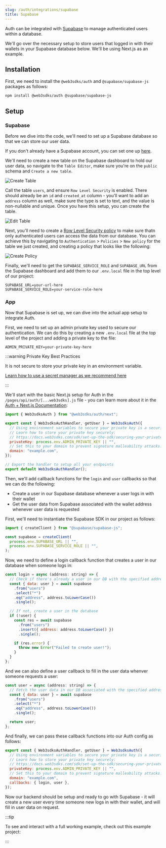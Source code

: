 ```yaml
---
slug: /auth/integrations/supabase
title: Supabase
---
```



Auth can be integrated with [Supabase](https://supabase.com/) to manage authenticated users within a database.

We'll go over the necessary setup to store users that logged in with their wallets in your Supabase database below. We'll be using Next.js as an example.

<div className="row" style={{ marginTop: 24 }}>
  <div className="col col--12">
    <QuickstartCard
      name="Example Repo: Supabase Integration"
      link="https://github.com/web3sdks-template/web3sdks-auth-supabase"
      description="Implement web3sdks Auth with Supabase"
      image="/assets/languages/supabase.png"
    />
  </div>
</div>

## Installation

First, we need to install the `@web3sdks/auth` and `@supabase/supabase-js` packages as follows:

```bash npm2yarn
npm install @web3sdks/auth @supabase/supabase-js
```

## Setup

### Supabase

Before we dive into the code, we'll need to set up a Supabase database so that we can store our user data.

If you don't already have a Supabase account, you can set one up [here](https://app.supabase.com/).

We'll need to create a new table on the Supabase dashboard to hold our user data, so navigate to the `Table Editor`, make sure you're on the `public` schema and `Create a new table`.

![Create Table](./assets/create-table.png)

Call the table `users`, and ensure `Row Level Security` is enabled. There should already be an `id` and `created_at` column - you'll want to add an `address` column as well, make sure the type is set to text, and the value is non-nullable and unique. Once you have this setup, you can create the table.

![Edit Table](./assets/edit-table.png)

Next, you'll need to create a [Row Level Security policy](https://supabase.com/docs/learn/auth-deep-dive/auth-row-level-security) to make sure thatn only authenticated users can access the data from our database. You can achieve this by navigating to `Authentication` > `Policies` > `New policy` for the table we just created, and creating a policy that looks like the following:

![Create Policy](./assets/create-policy.png)

Finally, we'll need to get the `SUPABASE_SERVICE_ROLE` and `SUPABASE_URL` from the Supabase dashboard and add them to our `.env.local` file in the top level of our project:

```
SUPABASE_URL=your-url-here
SUPABASE_SERVICE_ROLE=your-service-role-here
```

### App

Now that Supabase is set up, we can dive into the actual app setup to integrate Auth.

First, we need to set up an admin private key used to secure our authentication. We can do this by creating a new `.env.local` file at the top level of the project and adding a private key to the file:

```
ADMIN_PRIVATE_KEY=your-private-key-here
```

:::warning Private Key Best Practices

It is not secure to store your private key in an environment variable.

[Learn how to use a secret manager as we recommend here](/sdk/set-up-the-sdk/securing-your-private-key)

:::

We'll start with the basic Next.js setup for Auth in the `/pages/api/auth/[...web3sdks].js` file - you can learn more about it in the [Auth + Next.js Documentation](/auth/frameworks/next):

```javascript file=/pages/api/auth/[...web3sdks].js
import { Web3sdksAuth } from "@web3sdks/auth/next";

export const { Web3sdksAuthHandler, getUser } = Web3sdksAuth({
  // Using environment variables to secure your private key is a security vulnerability.
  // Learn how to store your private key securely:
  // https://docs.web3sdks.com/sdk/set-up-the-sdk/securing-your-private-key
  privateKey: process.env.ADMIN_PRIVATE_KEY || "",
  // Set this to your domain to prevent signature malleability attacks.
  domain: "example.com",
});

// Export the handler to setup all your endpoints
export default Web3sdksAuthHandler();
```

Then, we'll add callback functions for the `login` and `user` callbacks so that we can do the following:

- Create a user in our Supabase database whenever a user logs in with their wallet
- Get the user data from Supabase associated with the wallet address whenever user data is requested

First, we'll need to instantiate the Supabase SDK in our project as follows:

```javascript
import { createClient } from "@supabase/supabase-js";

const supabase = createClient(
  process.env.SUPABASE_URL || "",
  process.env.SUPABASE_SERVICE_ROLE || "",
);
```

Now, we need to define a login callback function that creates a user in our database when someone logs in:

```javascript
const login = async (address: string) => {
  // Check if there's already a user in our DB with the specified address
  const { data: user } = await supabase
    .from("users")
    .select("*")
    .eq("address", address.toLowerCase())
    .single();

  // If not, create a user in the database
  if (!user) {
    const res = await supabase
      .from("users")
      .insert({ address: address.toLowerCase() })
      .single();

    if (res.error) {
      throw new Error("Failed to create user!");
    }
  }
};
```

And we can also define a user callback to fill in the user data whenver someone requests a user:

```javascript
const user = async (address: string) => {
  // Fetch the user data in our DB associated with the specified address
  const { data: user } = await supabase
    .from("users")
    .select("*")
    .eq("address", address.toLowerCase())
    .single();

  return user;
};
```

And finally, we can pass these callback functions into our Auth config as follows:

```javascript
export const { Web3sdksAuthHandler, getUser } = Web3sdksAuth({
  // Using environment variables to secure your private key is a security vulnerability.
  // Learn how to store your private key securely:
  // https://docs.web3sdks.com/sdk/set-up-the-sdk/securing-your-private-key
  privateKey: process.env.ADMIN_PRIVATE_KEY || "",
  // Set this to your domain to prevent signature malleability attacks.
  domain: "example.com",
  callbacks: { login, user },
});
```

Now our backend should be setup and ready to go with Supabase - it will create a new user every time someone new logs in with their wallet, and will fill in user data on request.

:::tip

To see and interact with a full working example, check out this example project:

<div className="col col--6" style={{ padding: 8 }}>
  <QuickstartCard
    name="Auth + Supabase"
    link="https://github.com/web3sdks-template/web3sdks-auth-supabase"
    description="Implement web3sdks Auth with Supabase"
    image="/assets/icons/drop.png"
  />
</div>

:::
